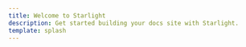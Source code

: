 ```yaml
---
title: Welcome to Starlight
description: Get started building your docs site with Starlight.
template: splash
---
```



<LinkCard
  title="Preview Open Graph image"
  description="Preview the Open Graph image generated for this page."
  href="/og/index.png"
/>
